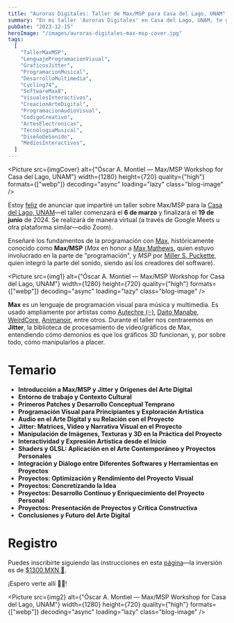 ```yaml
---
title: "Auroras Digitales: Taller de Max/MSP para Casa del Lago, UNAM"
summary: "En mi taller 'Auroras Digitales' en Casa del Lago, UNAM, te guiaré a través del emocionante mundo de Jitter en Max/MSP. Aprenderás a crear visuales impresionantes y gráficos interactivos con la potencia de Max 8."
pubDate: "2023-12-15"
heroImage: "/images/auroras-digitales-max-msp-cover.jpg"
tags:
  [
    "TallerMaxMSP",
    "LenguajeProgramacionVisual",
    "GraficosJitter",
    "ProgramacionMusical",
    "DesarrolloMultimedia",
    "Cycling74",
    "SoftwareMax8",
    "VisualesInteractivos",
    "CreacionArteDigital",
    "ProgramacionAudioVisual",
    "CodigoCreativo",
    "ArtesElectronicas",
    "TecnologiaMusical",
    "DiseñoDeSonido",
    "MediosInteractivos",
  ]
---
```



<Picture
  src={imgCover}
  alt={"Óscar A. Montiel — Max/MSP Workshop for Casa del Lago, UNAM"}
  width={1280}
  height={720}
  quality={"high"}
  formats={["webp"]}
  decoding="async"
  loading="lazy"
  class="blog-image"
/>

Estoy <a href="https://www.youtube.com/watch?v=2qYNa1GYgWs" target="_blank">feliz</a> de anunciar que impartiré un taller sobre Max/MSP para la <a href="https://casadellago.unam.mx/nuevo/archivos/artes-electronicos/programacion-de-visuales-interactivos" target="_blank">Casa del Lago, UNAM</a>—el taller comenzará el **6 de marzo** y finalizará el **19 de junio** de 2024. Se realizará de manera virtual (a través de Google Meets u otra plataforma similar—odio Zoom).

Enseñaré los fundamentos de la programación con <a href="https://cycling74.com/products/max" target="_blank">Max</a>, históricamente conocido como **Max/MSP** (_Max_ en honor a <a href="https://en.wikipedia.org/wiki/Max_Mathews" target="_blank">Max Mathews</a>, quien estuvo involucrado en la parte de "programación", y _MSP_ por <a href="https://en.wikipedia.org/wiki/Miller_Puckette" target="_blank">Miller S. Puckette</a>, quien integró la parte del sonido, siendo así los creadores del software).

<Picture
  src={img1}
  alt={"Óscar A. Montiel — Max/MSP Workshop for Casa del Lago, UNAM"}
  width={1280}
  height={720}
  quality={"high"}
  formats={["webp"]}
  decoding="async"
  loading="lazy"
  class="blog-image"
/>

**Max** es un lenguaje de programación visual para música y multimedia. Es usado ampliamente por artistas como <a href="https://open.spotify.com/intl-es/track/54PLdU0fHeun9jAeen3110?si=03b90158595944bf" target="_blank">Autechre (💦)</a>, <a href="https://www.youtube.com/watch?v=QsWc58zmBKI" target="_blank">Daito Manabe</a>, <a href="https://www.youtube.com/watch?v=sGBihTytEd0" target="_blank">WeirdCore</a>, <a href="https://www.youtube.com/playlist?list=PLNgUiXAsdpaVbq6BO8H0ZVS20h0A_o_2F" target="_blank">Animanoir</a>, entre otros. Durante el taller nos centraremos en **Jitter**, la biblioteca de procesamiento de video/gráficos de Max, entendiendo cómo demonios es que los gráficos 3D funcionan, y, por sobre todo, cómo manipularlos a placer.

# Temario

- **Introducción a Max/MSP y Jitter y Orígenes del Arte Digital**
- **Entorno de trabajo y Contexto Cultural**
- **Primeros Patches y Desarrollo Conceptual Temprano**
- **Programación Visual para Principiantes y Exploración Artística**
- **Audio en el Arte Digital y su Relación con el Proyecto**
- **Jitter: Matrices, Video y Narrativa Visual en el Proyecto**
- **Manipulación de Imágenes, Texturas y 3D en la Práctica del Proyecto**
- **Interactividad y Expresión Artística desde el Inicio**
- **Shaders y GLSL: Aplicación en el Arte Contemporáneo y Proyectos Personales**
- **Integración y Diálogo entre Diferentes Softwares y Herramientas en Proyectos**
- **Proyectos: Optimización y Rendimiento del Proyecto Visual**
- **Proyectos: Concretizando la Idea**
- **Proyectos: Desarrollo Continuo y Enriquecimiento del Proyecto Personal**
- **Proyectos: Presentación de Proyectos y Crítica Constructiva**
- **Conclusiones y Futuro del Arte Digital**

# Registro

Puedes inscribirte siguiendo las instrucciones en esta <a href="https://casadellago.unam.mx/nuevo/archivos/artes-electronicos/programacion-de-visuales-interactivos" target="_blank">página</a>—la inversión es de <a href="https://www.youtube.com/watch?v=rwPM01cbQBc" target="_blank">$1300.MXN 🤑</a>.

¡Espero verte allí 🤘😉!

<Picture
  src={img2}
  alt={"Óscar A. Montiel — Max/MSP Workshop for Casa del Lago, UNAM"}
  width={1280}
  height={720}
  quality={"high"}
  formats={["webp"]}
  decoding="async"
  loading="lazy"
  class="blog-image"
/>
